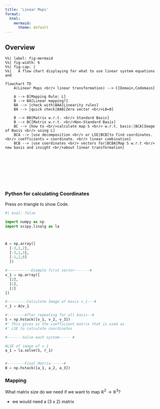 ```yaml
---
title: 'Linear Maps'
format:
  html:
    mermaid:
      theme: default
---
```



## Overview

```mermaid
%%| label: fig-mermaid
%%| fig-width: 6
%%| fig-cap: |
%%|   A flow chart displaying for what to use linear system equations and  
 
flowchart TD
    A(Linear Maps <br/> linear transformation) --> C[Domain,Codomain]
    
    A --> B[Mapping Rule: L]
    B --> BA[Linear mapping?]
    BA --> |check with|BAA[Linearity rules] 
    BA --> |quick check|BAB[Zero vector <br/>L0=0]
    
    B --> BB[Matrix w.r.t. <br/> Standard Basis]
    B --> BC[Matrix w.r.t. <br/>Non-Standard Basis]
    BC --> |how to <br/>calculate map S <br/> w.r.t. basis:|BCA[Image of Basis <br/> using L]
    BCA --> |use decomposition <br/> or LSE|BCB[to find coordinates. <br/> coefficients = coordinate. <br/> linear combination]
    BCB --> |use coordinates <br/> vectors for|BCBA[Map S w.r.t <br/> new basis and insight <br/>about linear transformation]






    


```


### Python for calculating Coordinates 

Press on triangle to show Code.
```python
#| eval: false 

import numpy as np
import scipy.linalg as la



A = np.array([
  [-3,2,2],
  [-3,1,3],
  [-1,2,0]
  ])

#-----------Example first vector-------#
v_1 = np.array([
  [2],
  [1],
  [2]
])

#---------Calculate Image of basis v_1---#
r_1 = A@v_1

#--------After repeating for all basis--#
S = np.hstack([v_1, v_2, v_3])
#' This gives us the coefficient matrix that is used as 
#' LSE to calculate coordinates

#-------Solve each system----- #

#LSE of image of v_1
a_1 = la.solve(S, r_1)


#--------Final Matrix------#
B = np.hstack([a_1, a_2, a_3])
```

### Mapping

What matrix size do we need if we want to map $\mathbb{R}^2\rightarrow \mathbb{R}^3$?

- we would need a (3 x 2) matrix 

